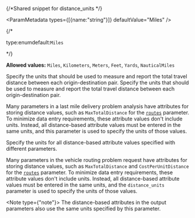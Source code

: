 {/*Shared snippet for distance_units */} 


<ParamMetadata types={[{name:"string"}]} defaultValue="Miles" />

{/* <p class="space-x-2"><span class="font-sm text-color-3">type:enum</span><span class="font-bold text-[#6d29cc]">default:`Miles`</span></p> */}

**Allowed values:** `Miles`, `Kilometers`, `Meters`, `Feet`, `Yards`, `NauticalMiles`

<If c={props.ODCost}>
Specify the units that should be used to measure and report the total travel distance between each origin-destination pair.
</If>

<If c={props.lmd}>
Specify the units that should be used to measure and report the total travel distance between each origin-destination pair.

Many parameters in a last mile delivery problem analysis have attributes for storing distance values, such as `MaxTotalDistance` for the [`routes`](#routes) parameter. To minimize data entry requirements, these attribute values don't include units. Instead, all distance-based attribute values must be entered in the same units, and this parameter is used to specify the units of those values.
</If>

<If c={props.vrp}>
Specify the units for all distance-based attribute values specified with different parameters. 

Many parameters in the vehicle routing problem request have attributes for storing distance values, such as `MaxTotalDistance` and `CostPerUnitDistance` for the [`routes`](#routes) parameter. To minimize data entry requirements, these attribute values don't include units. Instead, all distance-based attribute values must be entered in the same units, and the `distance_units` parameter is used to specify the units of those values.
</If>

<Note type={"note"}>
 The distance-based attributes in the output parameters also use the same units specified by this parameter.
</Note>